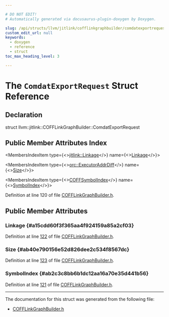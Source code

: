 ```yaml
---

# DO NOT EDIT!
# Automatically generated via docusaurus-plugin-doxygen by Doxygen.

slug: /api/structs/llvm/jitlink/cofflinkgraphbuilder/comdatexportrequest
custom_edit_url: null
keywords:
  - doxygen
  - reference
  - struct
toc_max_heading_level: 3

---
```





# The `ComdatExportRequest` Struct Reference

<DoxygenPage pluginConfig={pluginConfig}>



## Declaration

<CodeBlock>struct llvm::jitlink::COFFLinkGraphBuilder::ComdatExportRequest</CodeBlock>

## Public Member Attributes Index

<MembersIndex>

<MembersIndexItem
  type={<><a href="/docs/api/namespaces/llvm/jitlink/#abee99c9c75d23a0304e5e58e3128a55f">jitlink::Linkage</a></>}
  name={<><a href="#a15cdd60f3f365aa4f924159a85a2cf03">Linkage</a></>}>
</MembersIndexItem>

<MembersIndexItem
  type={<><a href="/docs/api/namespaces/llvm/orc/#a59b5f232ad8ec6bf405ddc77c3d6d752">orc::ExecutorAddrDiff</a></>}
  name={<><a href="#ab40e790156e52d826dee2c534f8567dc">Size</a></>}>
</MembersIndexItem>

<MembersIndexItem
  type={<><a href="/docs/api/classes/llvm/jitlink/cofflinkgraphbuilder/#a21eda8b856a01125e5d5bb7c226c18e4">COFFSymbolIndex</a></>}
  name={<><a href="#ab2c3c8bb6b1dc12aa16a70e35d441b56">SymbolIndex</a></>}>
</MembersIndexItem>

</MembersIndex>


Definition at line 120 of file <a href="/docs/api/files/lib/lib/executionengine/lib/executionengine/jitlink/cofflinkgraphbuilder-h">COFFLinkGraphBuilder.h</a>.

<SectionDefinition>

## Public Member Attributes

### Linkage {#a15cdd60f3f365aa4f924159a85a2cf03}

<MemberDefinition
  prototype="jitlink::Linkage llvm::jitlink::COFFLinkGraphBuilder::ComdatExportRequest::Linkage">

Definition at line <a href="/docs/api/files/lib/lib/executionengine/lib/executionengine/jitlink/cofflinkgraphbuilder-h/#l00122">122</a> of file <a href="/docs/api/files/lib/lib/executionengine/lib/executionengine/jitlink/cofflinkgraphbuilder-h">COFFLinkGraphBuilder.h</a>.
</MemberDefinition>

### Size {#ab40e790156e52d826dee2c534f8567dc}

<MemberDefinition
  prototype="orc::ExecutorAddrDiff llvm::jitlink::COFFLinkGraphBuilder::ComdatExportRequest::Size">

Definition at line <a href="/docs/api/files/lib/lib/executionengine/lib/executionengine/jitlink/cofflinkgraphbuilder-h/#l00123">123</a> of file <a href="/docs/api/files/lib/lib/executionengine/lib/executionengine/jitlink/cofflinkgraphbuilder-h">COFFLinkGraphBuilder.h</a>.
</MemberDefinition>

### SymbolIndex {#ab2c3c8bb6b1dc12aa16a70e35d441b56}

<MemberDefinition
  prototype="COFFSymbolIndex llvm::jitlink::COFFLinkGraphBuilder::ComdatExportRequest::SymbolIndex">

Definition at line <a href="/docs/api/files/lib/lib/executionengine/lib/executionengine/jitlink/cofflinkgraphbuilder-h/#l00121">121</a> of file <a href="/docs/api/files/lib/lib/executionengine/lib/executionengine/jitlink/cofflinkgraphbuilder-h">COFFLinkGraphBuilder.h</a>.
</MemberDefinition>

</SectionDefinition>

<hr/>

The documentation for this struct was generated from the following file:

<ul>
<li><a href="/docs/api/files/lib/lib/executionengine/lib/executionengine/jitlink/cofflinkgraphbuilder-h">COFFLinkGraphBuilder.h</a></li>
</ul>

</DoxygenPage>
